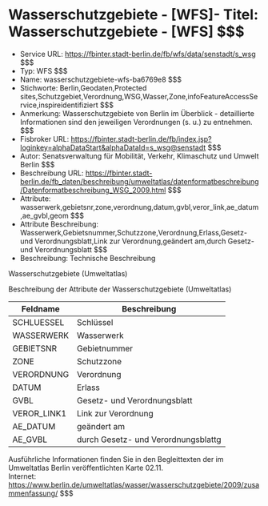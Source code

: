# Wasserschutzgebiete - [WFS]- Titel: Wasserschutzgebiete - [WFS] $$$
- Service URL: https://fbinter.stadt-berlin.de/fb/wfs/data/senstadt/s_wsg $$$
- Typ: WFS $$$
- Name: wasserschutzgebiete-wfs-ba6769e8 $$$
- Stichworte: Berlin,Geodaten,Protected sites,Schutzgebiet,Verordnung,WSG,Wasser,Zone,infoFeatureAccessService,inspireidentifiziert $$$
- Anmerkung: Wasserschutzgebiete von Berlin im Überblick - detaillierte Informationen sind den jeweiligen Verordnungen (s. u.) zu entnehmen. $$$
- Fisbroker URL: https://fbinter.stadt-berlin.de/fb/index.jsp?loginkey=alphaDataStart&alphaDataId=s_wsg@senstadt $$$
- Autor: Senatsverwaltung für Mobilität, Verkehr, Klimaschutz und Umwelt Berlin $$$
- Beschreibung URL: https://fbinter.stadt-berlin.de/fb_daten/beschreibung/umweltatlas/datenformatbeschreibung/Datenformatbeschreibung_WSG_2009.html $$$
- Attribute: wasserwerk,gebietsnr,zone,verordnung,datum,gvbl,veror_link,ae_datum,ae_gvbl,geom $$$
- Attribute Beschreibung: Wasserwerk,Gebietsnummer,Schutzzone,Verordnung,Erlass,Gesetz- und Verordnungsblatt,Link zur Verordnung,geändert am,durch Gesetz- und Verordnungsblatt $$$
- Beschreibung: Technische Beschreibung 

Wasserschutzgebiete (Umweltatlas)

Beschreibung der Attribute der Wasserschutzgebiete (Umweltatlas)

| Feldname     | Beschreibung                        |
| ------------ | ----------------------------------- |
| SCHLUESSEL   | Schlüssel                           |
| WASSERWERK   | Wasserwerk                          |
| GEBIETSNR    | Gebietnummer                        |
| ZONE         | Schutzzone                          |
| VERORDNUNG   | Verordnung                          |
| DATUM        | Erlass                              |
| GVBL         | Gesetz- und Verordnungsblatt        |
| VEROR\_LINK1 | Link zur Verordnung                 |
| AE\_DATUM    | geändert am                         |
| AE\_GVBL     | durch Gesetz- und Verordnungsblattg |

Ausführliche Informationen finden Sie in den Begleittexten der im Umweltatlas Berlin veröffentlichten Karte 02.11.  
Internet: https://www.berlin.de/umweltatlas/wasser/wasserschutzgebiete/2009/zusammenfassung/ $$$

